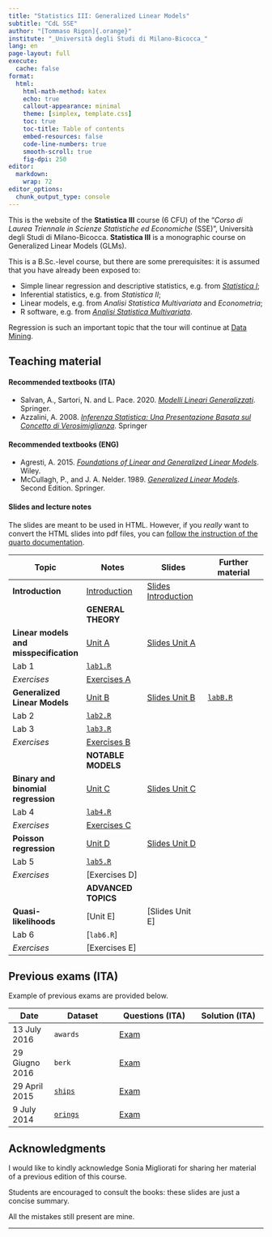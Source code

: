 ```yaml
---
title: "Statistics III: Generalized Linear Models"
subtitle: "CdL SSE"
author: "[Tommaso Rigon]{.orange}"
institute: "_Università degli Studi di Milano-Bicocca_"
lang: en
page-layout: full
execute:
  cache: false
format:
  html:
    html-math-method: katex
    echo: true
    callout-appearance: minimal
    theme: [simplex, template.css]
    toc: true
    toc-title: Table of contents
    embed-resources: false
    code-line-numbers: true
    smooth-scroll: true
    fig-dpi: 250
editor: 
  markdown: 
    wrap: 72
editor_options: 
  chunk_output_type: console
---
```


This is the website of the **Statistica III** course (6 CFU) of the "*Corso di Laurea Triennale in Scienze Statistiche ed Economiche* (SSE)", Università degli Studi di Milano-Bicocca. **Statistica III** is a monographic course on [Generalized Linear Models]{.blue} (GLMs).

This is a [B.Sc.-level]{.orange} course, but there are some prerequisites: it is assumed that you have already been exposed to:

  - [Simple linear regression and descriptive statistics]{.blue}, e.g. from [_Statistica I_](https://tommasorigon.github.io/StatI/);
  - [Inferential statistics]{.orange}, e.g. from _Statistica II_;
  - [Linear models]{.grey}, e.g. from _Analisi Statistica Multivariata_ and _Econometria_;
  - [R software]{.grey}, e.g. from [_Analisi Statistica Multivariata_](https://tommasorigon.github.io/introR/).

Regression is such an important topic that the [tour]{.orange} will [continue]{.orange} at  [Data Mining](https://tommasorigon.github.io/datamining/).


## Teaching material

#### Recommended textbooks (ITA)

- Salvan, A., Sartori, N. and L. Pace. 2020. [*Modelli Lineari Generalizzati*](https://link.springer.com/chapter/10.1007/978-88-470-4002-1_2). Springer.
- Azzalini, A. 2008. [*Inferenza Statistica: Una Presentazione Basata sul Concetto di Verosimiglianza*](https://link.springer.com/book/9788847001305). Springer

    
#### Recommended textbooks (ENG)

- Agresti, A. 2015. [*Foundations of Linear and Generalized Linear Models*](https://www.wiley.com/en-us/Foundations+of+Linear+and+Generalized+Linear+Models-p-9781118730034). Wiley.
- McCullagh, P., and J. A. Nelder. 1989. [*Generalized Linear Models*](https://www.taylorfrancis.com/books/mono/10.1201/9780203753736/generalized-linear-models-mccullagh). Second Edition. Springer.

#### Slides and lecture notes

The slides are meant to be used in HTML. However, if you *really* want
to convert the HTML slides into pdf files, you can [follow the
instruction of the quarto
documentation](https://quarto.org/docs/presentations/revealjs/presenting.html#print-to-pdf).

| Topic | Notes | Slides | Further material |
|-------------------|------------------|------------------|------------------|
| **Introduction** | [Introduction](slides/un_intro.html) | [Slides Introduction](slides/un_intro_slides.html) |  |
| | **GENERAL THEORY** | | |
| **Linear models and misspecification** | [Unit A](slides/un_A.html) | [Slides Unit A](slides/un_A_slides.html) |  |
| Lab 1 |  [`lab1.R`](code/lab1.R) | | |
| *Exercises* | [Exercises A](exe/exe_A.html) |  |  |
| **Generalized Linear Models** | [Unit B](slides/un_B.html) | [Slides Unit B](slides/un_B_slides.html)| [`labB.R`](code/labB.R) |
| Lab 2 | [`lab2.R`](code/lab2.R) | | |
| Lab 3 | [`lab3.R`](code/lab3.R)| | |
| *Exercises* | [Exercises B](exe/exe_B.html) |  |  |
| | **NOTABLE MODELS** | | |
| **Binary and binomial regression** | [Unit C](slides/un_C.html) | [Slides Unit C](slides/un_C_slides.html) |  |
| Lab 4 | [`lab4.R`](code/lab4.R) | | |
| *Exercises* | [Exercises C](exe/exe_C.html) |  |  |
| **Poisson regression** | [Unit D](slides/un_D.html) | [Slides Unit D](slides/un_D_slides.html) |  |
| Lab 5 | [`lab5.R`](code/lab5.R) | | |
| *Exercises* | [Exercises D] |  |  |
| | **ADVANCED TOPICS** | | |
| **Quasi-likelihoods** | [Unit E] | [Slides Unit E] |  |
| Lab 6 | [`lab6.R`] | | |
| *Exercises* | [Exercises E] |  |  |

## Previous exams (ITA)

Example of previous exams are provided below.

| Date | Dataset | Questions (ITA) | Solution (ITA) |
|------|---------|-----------|----------|
| 13 July 2016 | `awards` | [Exam](exams/2016_07_13.html) |  |
| 29 Giugno 2016 | `berk` | [Exam](exams/2016_06_29.html) |  |
| 29 April 2015 | [`ships`](https://search.r-project.org/CRAN/refmans/MASS/html/ships.html) | [Exam](exams/2015_04_29.html) | |
| 9 July 2014 | [`orings`](https://search.r-project.org/CRAN/refmans/faraway/html/orings.html) | [Exam](exams/2014_07_09.html) |  |

## Acknowledgments

I would like to kindly acknowledge Sonia Migliorati for sharing her material of a previous edition of this course. 

Students are encouraged to consult the books: these slides are just a concise summary.

All the mistakes still present are mine.

------------------------------------------------------------------------
